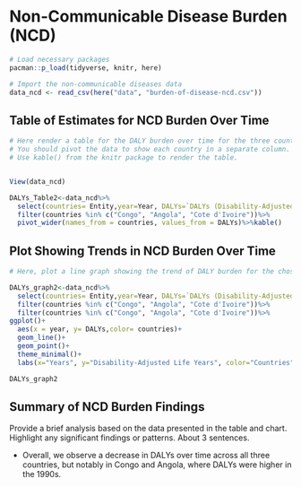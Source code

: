 # Non-Communicable Disease Burden (NCD)

```r
# Load necessary packages
pacman::p_load(tidyverse, knitr, here)

# Import the non-communicable diseases data
data_ncd <- read_csv(here("data", "burden-of-disease-ncd.csv"))
```

## Table of Estimates for NCD Burden Over Time

```r
# Here render a table for the DALY burden over time for the three countries 
# You should pivot the data to show each country in a separate column.
# Use kable() from the knitr package to render the table.


View(data_ncd)

DALYs_Table2<-data_ncd%>%
  select(countries= Entity,year=Year, DALYs=`DALYs (Disability-Adjusted Life Years) - Non-communicable diseases - Sex: Both - Age: Age-standardized (Rate)`)%>%
  filter(countries %in% c("Congo", "Angola", "Cote d'Ivoire"))%>%
  pivot_wider(names_from = countries, values_from = DALYs)%>%kable()

```

## Plot Showing Trends in NCD Burden Over Time 

```r
# Here, plot a line graph showing the trend of DALY burden for the chosen countries over time. You can use ggplot2 to create this plot. Each country's line should be a different color.

DALYs_graph2<-data_ncd%>%
  select(countries= Entity,year=Year, DALYs=`DALYs (Disability-Adjusted Life Years) - Non-communicable diseases - Sex: Both - Age: Age-standardized (Rate)`)%>%
  filter(countries %in% c("Congo", "Angola", "Cote d'Ivoire"))%>%
  filter(countries %in% c("Congo", "Angola", "Cote d'Ivoire"))%>%
ggplot()+
  aes(x = year, y= DALYs,color= countries)+
  geom_line()+
  geom_point()+
  theme_minimal()+
  labs(x="Years", y="Disability-Adjusted Life Years", color="Countries")

DALYs_graph2
```

## Summary of NCD Burden Findings

Provide a brief analysis based on the data presented in the table and chart. Highlight any significant findings or patterns. About 3 sentences.


- Overall, we observe a decrease in DALYs over time across all three countries, but notably in Congo and Angola, where DALYs were higher in the 1990s.
